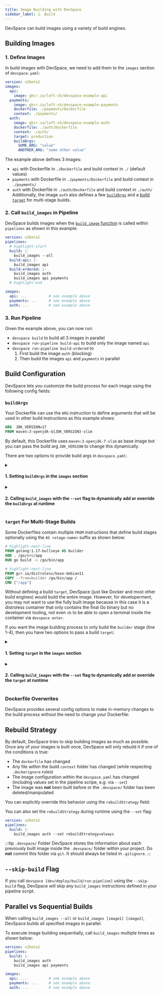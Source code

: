 ```yaml
---
title: Image Building with DevSpace
sidebar_label: 1. Build
---
```



DevSpace can build images using a variety of build engines.

<PreventBuildTip/>


## Building Images

### 1. Define Images
In build images with DevSpace, we need to add them to the `images` section of `devspace.yaml`:
```yaml title=devspace.yaml
version: v2beta1
images:
  api:
    image: ghcr.io/loft-sh/devspace-example-api
  payments:
    image: ghcr.io/loft-sh/devspace-example-payments
    dockerfile: ./payments/Dockerfile
    context: ./payments/
  auth:
    image: ghcr.io/loft-sh/devspace-example-auth
    dockerfile: ./auth/Dockerfile
    context: ./auth/
    target: production
    buildArgs:
      SOME_ARG: "value"
      ANOTHER_ARG: "some other value"
```
The example above defines 3 images:
- `api` with Dockerfile in `./Dockerfile` and build context in `./` (default values)
- `payments` with Dockerfile in `./payments/Dockerfile` and build context in `./payments/`
- `auth` with Dockerfile in `./auth/Dockerfile` and build context in `./auth/`  
   Additionally, the image `auth` also defines a few [`buildArgs`](#buildargs) and a [build `target`](#target-for-multi-stage-builds) for multi-stage builds.


### 2. Call `build_images` in Pipeline
DevSpace builds images when the [`build_image` function](../functions/README.mdx#build_images) is called within `pipelines` as shown in this example:
```yaml title=devspace.yaml
version: v2beta1
pipelines:
  # highlight-start
  build: |-
    build_images --all
  build-api: |-
    build_images api
  build-ordered: |-
    build_images auth
    build_images api payments
  # highlight-end

images:
  api: ...          # see example above
  payments: ...     # see example above
  auth: ...         # see example above
```


### 3. Run Pipeline
Given the example above, you can now run:
- `devspace build` to build all 3 images in parallel
- `devspace run-pipeline build-api` to build only the image named `api`
- `devspace run-pipeline build-ordered` to  
  1. First build the image `auth` (blocking)
  2. Then build the images `api` and `payments` in parallel


## Build Configuration
DevSpace lets you customize the build process for each image using the following config fields:

<ConfigPartialBuildConfig/>


### `buildArgs`
Your Dockerfile can use the `ARG` instruction to define arguments that will be used in other build instructions as this example shows:
```Dockerfile title=Dockerfile
ARG  JDK_VERSION=17
FROM maven:3-openjdk-${JDK_VERSION}-slim
```
By default, this Dockerfile uses `maven:3-openjdk-7-slim` as base image but you can pass the build arg `JDK_VERSION` to change this dynamically.

There are two options to provide build args in `devspace.yaml`:

<details>
<summary>

#### 1. Setting `buildArgs` in the `images` section

</summary>

```yaml title=devspace.yaml
version: v2beta1
images:
  auth:
    image: ghcr.io/loft-sh/devspace-example-auth
    # highlight-start
    buildArgs:
      JDK_VERSION: 8
      ANOTHER_ARG: "some other value"
    # highlight-end
```

</details>

<details>
<summary>

#### 2. Calling `build_images` with the `--set` flag to dynamically add or override the `buildArgs` at runtime

</summary>

```yaml title=devspace.yaml
version: v2beta1
pipelines:
  build: |-
    build_images --set buildArgs.JDK_VERSION=11 --set "buildArgs.SOME_ARG_NAME=some value"
images:
  auth:
    image: ghcr.io/loft-sh/devspace-example-auth
```

</details>



### `target` For Multi-Stage Builds
Some Dockerfiles contain multiple `FROM` instructions that define build stages optionally using the `AS <stage-name>` suffix as shown below:
```Dockerfile title=Dockerfile
# highlight-next-line
FROM golang:1.17-bullseye AS builder
ADD . /go/src/app
RUN go build -o /go/bin/app

# highlight-next-line
FROM gcr.io/distroless/base-debian11
COPY --from=builder /go/bin/app /
CMD ["/app"]
```
Without defining a build `target`, DevSpace (just like Docker and most other build engines) would build the entire image. However, for developerment, you may not want to use the fully built image because in this case it is a distroless container that only contains the final Go binary but no development tooling, not even `sh` to be able to open a terminal inside the container via `devspace enter`.

If you want the image building process to only build the `builder` stage (line 1-4), then you have two options to pass a build `target`:

<details>
<summary>

#### 1. Setting `target` in the `images` section

</summary>

```yaml title=devspace.yaml
version: v2beta1
images:
  auth:
    image: ghcr.io/loft-sh/devspace-example-auth
    # highlight-next-line
    target: builder
```

</details>

<details>
<summary>

#### 2. Calling `build_images` with the `--set` flag to dynamically add or override the `target` at runtime

</summary>

```yaml title=devspace.yaml
version: v2beta1
pipelines:
  build: |-
    build_images auth --set target=builder
images:
  auth:
    image: ghcr.io/loft-sh/devspace-example-auth
```

</details>


### Dockerfile Overwrites
DevSpace provides several config options to make in-memory changes to the build process without the need to change your Dockerfile:

<ConfigPartialOverwrites/>


## Rebuild Strategy
By default, DevSpace tries to skip building images as much as possible. Once any of your images is built once, DevSpace will only rebuild it if one of the conditions is true:
- The `dockerfile` has changed
- Any file within the build `context` folder has changed (while respecting `.dockerignore` rules)
- The image configuration within the `devspace.yaml` has changed (including values set in the pipeline scripe, e.g. via `--set`)
- The image was **not** been built before or the `.devspace/` folder has been deleted/manipulated

You can explicitly override this behavior using the `rebuildStrategy` field:

<ConfigPartialRebuildStrategy/>

You can also set the `rebuildStrategy` during runtime using the `--set` flag:
```yaml title=devspace.yaml
version: v2beta1
pipelines:
  build: |-
    build_images auth --set rebuildStrategy=always
```

:::tip `.devspace/` Folder
DevSpace stores the information about each previously built image inside the `.devspace/` folder within your project. Do **not** commit this folder via `git`. It should always be listed in `.gitignore`.
:::


## `--skip-build` Flag
If you call `devspace [dev/deploy/build/run-pipeline]` using the `--skip-build` flag, DevSpace will skip any `build_images` instructions defined in your pipeline script.


## Parallel vs Sequential Builds
When calling `build_images --all` or `build_images [image1] [image2]`, DevSpace builds all specified images in parallel. 

To execute image building sequentially, call `build_images` multiple times as shown below:
```yaml title=devspace.yaml
version: v2beta1
pipelines:
  build: |-
    build_images auth
    build_images api payments

images:
  api: ...          # see example above
  payments: ...     # see example above
  auth: ...         # see example above
```
